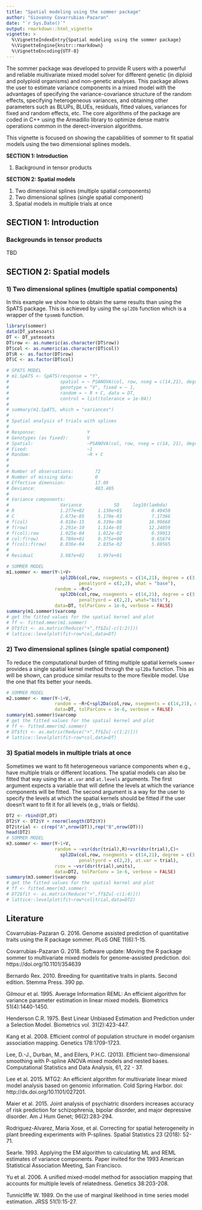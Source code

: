 ```yaml
---
title: "Spatial modeling using the sommer package"
author: "Giovanny Covarrubias-Pazaran"
date: "`r Sys.Date()`"
output: rmarkdown::html_vignette
vignette: >
  %\VignetteIndexEntry{Spatial modeling using the sommer package}
  %\VignetteEngine{knitr::rmarkdown}
  %\VignetteEncoding{UTF-8}
---
```


The sommer package was developed to provide R users with a powerful and reliable multivariate mixed model solver for different genetic (in diploid and polyploid organisms) and non-genetic analyses. This package allows the user to estimate variance components in a mixed model with the advantages of specifying the variance-covariance structure of the random effects, specifying heterogeneous variances, and obtaining other parameters such as BLUPs, BLUEs, residuals, fitted values, variances for fixed and random effects, etc. The core algorithms of the package are coded in C++ using the Armadillo library to optimize dense matrix operations common in the derect-inversion algorithms. 

This vignette is focused on showing the capabilities of sommer to fit spatial models using the two dimensional splines models.

**SECTION 1: Introduction **

1) Background in tensor products

**SECTION 2: Spatial models**

1) Two dimensional splines (multiple spatial components)
2) Two dimensional splines (single spatial component)
3) Spatial models in multiple trials at once

## SECTION 1: Introduction 

### Backgrounds in tensor products

TBD

## SECTION 2: Spatial models

### 1) Two dimensional splines (multiple spatial components)

In this example we show how to obtain the same results than using the SpATS package. This is achieved by using the `spl2Db` function which is a wrapper of the `tpsmmb` function. 

```r
library(sommer)
data(DT_yatesoats)
DT <- DT_yatesoats
DT$row <- as.numeric(as.character(DT$row))
DT$col <- as.numeric(as.character(DT$col))
DT$R <- as.factor(DT$row)
DT$C <- as.factor(DT$col)

# SPATS MODEL
# m1.SpATS <- SpATS(response = "Y",
#                   spatial = ~ PSANOVA(col, row, nseg = c(14,21), degree = 3, pord = 2),
#                   genotype = "V", fixed = ~ 1,
#                   random = ~ R + C, data = DT,
#                   control = list(tolerance = 1e-04))
# 
# summary(m1.SpATS, which = "variances")
# 
# Spatial analysis of trials with splines 
# 
# Response:                   Y         
# Genotypes (as fixed):       V         
# Spatial:                    ~PSANOVA(col, row, nseg = c(14, 21), degree = 3, pord = 2)
# Fixed:                      ~1        
# Random:                     ~R + C    
# 
# 
# Number of observations:        72
# Number of missing data:        0
# Effective dimension:           17.09
# Deviance:                      483.405
# 
# Variance components:
#                   Variance            SD     log10(lambda)
# R                 1.277e+02     1.130e+01           0.49450
# C                 2.673e-05     5.170e-03           7.17366
# f(col)            4.018e-15     6.339e-08          16.99668
# f(row)            2.291e-10     1.514e-05          12.24059
# f(col):row        1.025e-04     1.012e-02           6.59013
# col:f(row)        8.789e+01     9.375e+00           0.65674
# f(col):f(row)     8.036e-04     2.835e-02           5.69565
# 
# Residual          3.987e+02     1.997e+01 

# SOMMER MODEL
m1.sommer <- mmer(Y~1+V+
                    spl2Db(col,row, nsegments = c(14,21), degree = c(3,3), 
                           penaltyord = c(2,2), what = "base"), 
                  random = ~R+C+
                    spl2Db(col,row, nsegments = c(14,21), degree = c(3,3), 
                           penaltyord = c(2,2), what="bits"),
                  data=DT, tolParConv = 1e-6, verbose = FALSE)
summary(m1.sommer)$varcomp
# get the fitted values for the spatial kernel and plot
# ff <- fitted.mmer(m1.sommer)
# DT$fit <- as.matrix(Reduce("+",ff$Zu[-c(1:2)])) 
# lattice::levelplot(fit~row*col,data=DT)

```

### 2) Two dimensional splines (single spatial component)

To reduce the computational burden of fitting multiple spatial kernels `sommer` provides a single spatial kernel method through the `spl2Da` function. This as will be shown, can produce similar results to the more flexible model. Use the one that fits better your needs.

```r

# SOMMER MODEL
m2.sommer <- mmer(Y~1+V, 
                  random = ~R+C+spl2Da(col,row, nsegments = c(14,21), degree = c(3,3), penaltyord = c(2,2)),
                  data=DT, tolParConv = 1e-6, verbose = FALSE)
summary(m1.sommer)$varcomp
# get the fitted values for the spatial kernel and plot
# ff <- fitted.mmer(m2.sommer)
# DT$fit <- as.matrix(Reduce("+",ff$Zu[-c(1:2)])) 
# lattice::levelplot(fit~row*col,data=DT)

```

### 3) Spatial models in multiple trials at once

Sometimes we want to fit heterogeneous variance components when e.g., have multiple trials or different locations. The spatial models can also be fitted that way using the `at.var` and `at.levels` arguments. The first argument expects a variable that will define the levels at which the variance components will be fitted. The second argument is a way for the user to specify the levels at which the spatial kernels should be fitted if the user doesn't want to fit it for all levels (e.g., trials or fields).

```r

DT2 <- rbind(DT,DT)
DT2$Y <- DT2$Y + rnorm(length(DT2$Y))
DT2$trial <- c(rep("A",nrow(DT)),rep("B",nrow(DT)))
head(DT2)
# SOMMER MODEL
m3.sommer <- mmer(Y~1+V, 
                  random = ~vsr(dsr(trial),R)+vsr(dsr(trial),C)+
                    spl2Da(col,row, nsegments = c(14,21), degree = c(3,3), 
                           penaltyord = c(2,2), at.var = trial),
                  rcov = ~vsr(dsr(trial),units),
                  data=DT2, tolParConv = 1e-6, verbose = FALSE)
summary(m3.sommer)$varcomp
# get the fitted values for the spatial kernel and plot
# ff <- fitted.mmer(m3.sommer)
# DT2$fit <- as.matrix(Reduce("+",ff$Zu[-c(1:4)])) 
# lattice::levelplot(fit~row*col|trial,data=DT2)

```

## Literature

Covarrubias-Pazaran G. 2016. Genome assisted prediction of quantitative traits using the R package sommer. PLoS ONE 11(6):1-15.

Covarrubias-Pazaran G. 2018. Software update: Moving the R package sommer to multivariate mixed models for genome-assisted prediction. doi: https://doi.org/10.1101/354639

Bernardo Rex. 2010. Breeding for quantitative traits in plants. Second edition. Stemma Press. 390 pp.

Gilmour et al. 1995. Average Information REML: An efficient algorithm for variance parameter estimation in linear mixed models. Biometrics 51(4):1440-1450.

Henderson C.R. 1975. Best Linear Unbiased Estimation and Prediction under a Selection Model. Biometrics vol. 31(2):423-447.

Kang et al. 2008. Efficient control of population structure in model organism association mapping. Genetics 178:1709-1723.

Lee, D.-J., Durban, M., and Eilers, P.H.C. (2013). Efficient two-dimensional smoothing with P-spline ANOVA mixed models and nested bases. Computational Statistics and Data Analysis, 61, 22 - 37.

Lee et al. 2015. MTG2: An efficient algorithm for multivariate linear mixed model analysis based on genomic information. Cold Spring Harbor. doi: http://dx.doi.org/10.1101/027201.

Maier et al. 2015. Joint analysis of psychiatric disorders increases accuracy of risk prediction for schizophrenia, bipolar disorder, and major depressive disorder. Am J Hum Genet; 96(2):283-294.

Rodriguez-Alvarez, Maria Xose, et al. Correcting for spatial heterogeneity in plant breeding experiments with P-splines. Spatial Statistics 23 (2018): 52-71.

Searle. 1993. Applying the EM algorithm to calculating ML and REML estimates of variance components. Paper invited for the 1993 American Statistical Association Meeting, San Francisco.

Yu et al. 2006. A unified mixed-model method for association mapping that accounts for multiple levels of relatedness. Genetics 38:203-208.

Tunnicliffe W. 1989. On the use of marginal likelihood in time series model estimation. JRSS 51(1):15-27.
